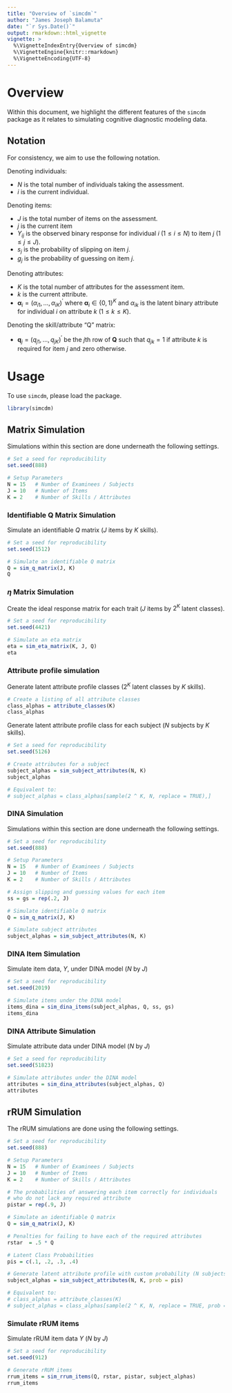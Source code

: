 ```yaml
---
title: "Overview of `simcdm`"
author: "James Joseph Balamuta"
date: "`r Sys.Date()`"
output: rmarkdown::html_vignette
vignette: >
  %\VignetteIndexEntry{Overview of simcdm}
  %\VignetteEngine{knitr::rmarkdown}
  %\VignetteEncoding{UTF-8}
---
```


# Overview

Within this document, we highlight the different features of the `simcdm` package
as it relates to simulating cognitive diagnostic modeling data. 

## Notation

For consistency, we aim to use the following notation.

Denoting individuals:

- $N$ is the total number of individuals taking the assessment.
- $i$ is the current individual.

Denoting items:

- $J$ is the total number of items on the assessment.
- $j$ is the current item
- $Y_{ij}$ is the observed binary response for individual $i$ ($1\leq i \leq N$) to item $j$ ($1\leq j\leq J$).
- $s_j$ is the probability of slipping on item $j$. 
- $g_j$ is the probability of guessing on item $j$.

Denoting attributes:

- $K$ is the total number of attributes for the assessment item.
- $k$ is the current attribute.
- $\boldsymbol\alpha_i=\left(\alpha_{i1},\dots,\alpha_{iK}\right)^\prime$ 
  where $\boldsymbol\alpha_i\in \left\{0,1\right\}^K$ and $\alpha_{ik}$ is 
  the latent binary attribute for individual $i$ on attribute $k$ ($1\leq k\leq K$).

Denoting the skill/attribute "Q" matrix: 

- $\boldsymbol q_{j}=\left(q_{j1},\dots,q_{jK}\right)^\prime$ be the
  $j$th row of $\boldsymbol Q$ such that $q_{jk}=1$ if 
  attribute $k$ is required for item $j$ and zero otherwise.

# Usage

To use `simcdm`, please load the package.

```r
library(simcdm)
```

## Matrix Simulation

Simulations within this section are done underneath the following settings.

```r
# Set a seed for reproducibility
set.seed(888)

# Setup Parameters
N = 15   # Number of Examinees / Subjects
J = 10   # Number of Items
K = 2    # Number of Skills / Attributes
```

### Identifiable Q Matrix Simulation

Simulate an identifiable $Q$ matrix  ($J$ items by $K$ skills).

```r
# Set a seed for reproducibility
set.seed(1512)

# Simulate an identifiable Q matrix
Q = sim_q_matrix(J, K)
Q
```

### $\eta$ Matrix Simulation

Create the ideal response matrix for each trait ($J$ items by $2^K$ latent classes).

```r
# Set a seed for reproducibility
set.seed(4421)

# Simulate an eta matrix
eta = sim_eta_matrix(K, J, Q)
eta
```

### Attribute profile simulation

Generate latent attribute profile classes ($2^K$ latent classes by $K$ skills).

```r
# Create a listing of all attribute classes 
class_alphas = attribute_classes(K)
class_alphas
```

Generate latent attribute profile class for each subject ($N$ subjects by $K$ skills).

```r
# Set a seed for reproducibility
set.seed(5126)

# Create attributes for a subject 
subject_alphas = sim_subject_attributes(N, K)
subject_alphas

# Equivalent to:
# subject_alphas = class_alphas[sample(2 ^ K, N, replace = TRUE),]
```

### DINA Simulation

Simulations within this section are done underneath the following settings.

```r
# Set a seed for reproducibility
set.seed(888)

# Setup Parameters
N = 15   # Number of Examinees / Subjects
J = 10   # Number of Items
K = 2    # Number of Skills / Attributes

# Assign slipping and guessing values for each item
ss = gs = rep(.2, J)

# Simulate identifiable Q matrix
Q = sim_q_matrix(J, K)

# Simulate subject attributes
subject_alphas = sim_subject_attributes(N, K)
```

### DINA Item Simulation

Simulate item data, $Y$, under DINA model ($N$ by $J$)

```r
# Set a seed for reproducibility
set.seed(2019)

# Simulate items under the DINA model
items_dina = sim_dina_items(subject_alphas, Q, ss, gs)
items_dina
```

### DINA Attribute Simulation

Simulate attribute data under DINA model ($N$ by $J$)

```r
# Set a seed for reproducibility
set.seed(51823)

# Simulate attributes under the DINA model
attributes = sim_dina_attributes(subject_alphas, Q)
attributes
```

## rRUM Simulation

The rRUM simulations are done using the following settings.

```r
# Set a seed for reproducibility
set.seed(888)

# Setup Parameters
N = 15   # Number of Examinees / Subjects
J = 10   # Number of Items
K = 2    # Number of Skills / Attributes

# The probabilities of answering each item correctly for individuals 
# who do not lack any required attribute
pistar = rep(.9, J)

# Simulate an identifiable Q matrix
Q = sim_q_matrix(J, K)

# Penalties for failing to have each of the required attributes
rstar  = .5 * Q

# Latent Class Probabilities
pis = c(.1, .2, .3, .4)

# Generate latent attribute profile with custom probability (N subjects by K skills)
subject_alphas = sim_subject_attributes(N, K, prob = pis)

# Equivalent to:
# class_alphas = attribute_classes(K)
# subject_alphas = class_alphas[sample(2 ^ K, N, replace = TRUE, prob = pis),]
```

### Simulate rRUM items

Simulate rRUM item data $Y$ ($N$ by $J$)

```r
# Set a seed for reproducibility
set.seed(912)

# Generate rRUM items
rrum_items = sim_rrum_items(Q, rstar, pistar, subject_alphas)
rrum_items
```
